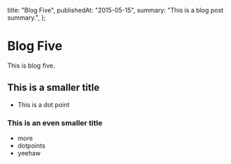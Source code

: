   title: "Blog Five",
  publishedAt: "2015-05-15",
  summary: "This is a blog post summary.",
};

# Blog Five

This is blog five.

## This is a smaller title

- This is a dot point

### This is an even smaller title

- more
- dotpoints
- yeehaw
